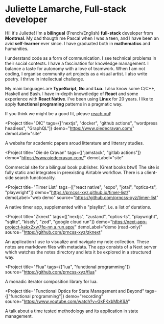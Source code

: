 
<Flex direction="column" gap="8">
<MainText>

# Juliette Lamarche, Full-stack developer

Hi! it's Juliette! I'm a **bilingual** (French/English) **full-stack** developer from **Montreal**. My dad thougth me Pascal when I was a teen, and I have been an avid **self-learner** ever since. I have graduated both in **mathematics** and humanities. 


I understand code as a form of communication. I see technical problems in their social contexts. I have a fascination for knowledge management. I balance a taste for autonomy with a love of teamwork. When I am not coding, I organise community art projects as a visual artist. I also write poetry. I thrive in intellectual challenge.


My main languages are **TypeScript**, **Go** and **Lua**. I also know some C/C++, Haskell and Bash. I have in-depth knowdledge of **React** and some experience with **React Native**. I've been using **Linux** for 20 years. I like to apply **functional programing** patterns in a pragmatic way.


If you think we might be a good fit, please [reach out](https://www.linkedin.com/in/juliette-lamarche-2295a4248/)!
</MainText>

<Group name="Realisations" variant={0} >

<Project 
  title="OIC" 
  tags={["nextjs", "docker", "github actions", "wordpress headless", "GraphQL"]} 
  demo="https://www.oiedecravan.com/"
  demoLabel="site"
>

A website for academic papers aroud litterature and litterary studies.

</Project>

<Project 
  title="Oie de Cravan" 
  tags={["jamstack", "gitlab actions"]} 
  demo="https://www.oiedecravan.com/"
  demoLabel="site"
>

Commercial site for a bilingual book publisher. (Great books btw!) The site is fully static and integrates in preexisting Airtable workflow. There is a client-side search functionality.

</Project>

</Group>

<Group name="Projects" variant={1} >

<Project 
  title="Timer List" 
  tags={["react native", "expo", "jotai", "optics-ts", "playwright"]} 
  demo="https://prncss-xyz.github.io/timer-list/"
  demoLabel="web demo"
  source="https://github.com/prncss-xyz/timer-list"
>

A native timer app, supplemented with a "playlist", i.e. a list of durations. 

</Project>

<Project 
  title="Zknext" 
  tags={["nextjs", "zustand", "optics-ts", "playwright", "sqlite", "kisely", "zod", "google cloud run"]} 
  demo="https://next-app-project-kakx2xw7fq-nn.a.run.app/"
  demoLabel="demo (read-only)"
  source="https://github.com/prncss-xyz/zknext"
>

An application I use to visualize and navigate my note collection. These notes
are markdown files with metadata. The app consists of a Next server
which watches the notes directory and lets it be explored in a structured way.

</Project>

<Project
  title="Flua"
  tags={["lua", "functional programming"]}
  source="https://github.com/prncss-xyz/flua"
>

A monadic iterator composition library for lua.

</Project>

</Group>

<Group name="Talks" variant={2} >

<Project
  title="Functional Optics for State Management and Beyond"
  tags={["functional programming"]}
  demo="recording"
  source="https://www.youtube.com/watch?v=GkFKxbMbK6A"
>

A talk about a time tested methodology and its application in state management.

</Project>

</Group>
</Flex>
